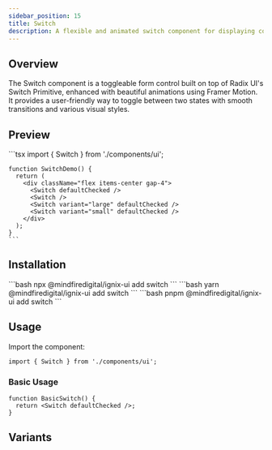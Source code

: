 ```yaml
---
sidebar_position: 15
title: Switch
description: A flexible and animated switch component for displaying content and capturing user input.
---
```



## Overview

The Switch component is a toggleable form control built on top of Radix UI's Switch Primitive, enhanced with beautiful animations using Framer Motion. It provides a user-friendly way to toggle between two states with smooth transitions and various visual styles.

## Preview

<Tabs defaultValue="preview">
  <TabItem value="preview" label="Preview" default>
    <div className="w-full p-8 space-y-8 border rounded-lg">
      <div className="p-6 rounded-lg">
        <div className="flex items-center gap-4">
          <Switch defaultChecked />
          <Switch />
          <Switch variant="large" defaultChecked />
          <Switch variant="small" defaultChecked />
        </div>
      </div>
    </div>
  </TabItem>
  <TabItem value="code" label="Code">
    ```tsx
    import { Switch } from './components/ui';

    function SwitchDemo() {
      return (
        <div className="flex items-center gap-4">
          <Switch defaultChecked />
          <Switch />
          <Switch variant="large" defaultChecked />
          <Switch variant="small" defaultChecked />
        </div>
      );
    }
    ```
  </TabItem>
</Tabs>

## Installation

<Tabs>
  <TabItem value="npm" label="npm" default>
    ```bash
    npx @mindfiredigital/ignix-ui add switch
    ```
  </TabItem>
  <TabItem value="yarn" label="Yarn">
    ```bash
    yarn @mindfiredigital/ignix-ui add switch
    ```
  </TabItem>
  <TabItem value="pnpm" label="pnpm">
    ```bash
    pnpm @mindfiredigital/ignix-ui add switch
    ```
  </TabItem>
</Tabs>

## Usage

Import the component:

```tsx
import { Switch } from './components/ui';
```

### Basic Usage

```tsx
function BasicSwitch() {
  return <Switch defaultChecked />;
}
```


## Variants

<SwitchDemo />

